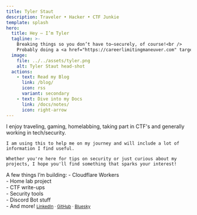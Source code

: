 ```yaml
---
title: Tyler Staut
description: Traveler • Hacker • CTF Junkie
template: splash
hero:
  title: Hey — I’m Tyler
  tagline: >-
    Breaking things so you don’t have to—securely, of course!<br />
    Probably doing a <a href="https://careerlimitingmaneuver.com" target="_blank" rel="noopener noreferrer">Career Limiting Maneuver</a>.
  image:
    file: ../../assets/tyler.png
    alt: Tyler Staut head-shot
  actions:
    - text: Read my Blog
      link: /blog/
      icon: rss
      variant: secondary
    - text: Dive into my Docs
      link: /docs/notes/
      icon: right-arrow
---
```



<CardGrid stagger>
  <Card title="About" icon="information" href="/about/">
    I enjoy traveling, gaming, homelabbing, taking part in CTF's and generally working in tech/security.

	I am using this to help me on my journey and will include a lot of information I find useful. 
	
	Whether you're here for tips on security or just curious about my projects, I hope you'll find something that sparks your interest!
  </Card>

  <Card title="Projects" icon="rocket" href="/projects/">
    A few things I’m building:
	  - Cloudflare Workers<br />
	  - Home lab project<br />
	  - CTF write-ups<br />
	  - Security tools<br />
	  - Discord Bot stuff<br />
	  - And more!
  </Card>

  <Card title="Contact" icon="email" href="/contact/">
    <small>
      <a href="https://linkedin.com/in/Tyler-Staut">LinkedIn</a> ·
      <a href="https://github.com/Tyler-Staut">GitHub</a> ·
      <a href="https://bsky.app/profile/tylerstaut.com">Bluesky</a>
    </small>
  </Card>
</CardGrid>

